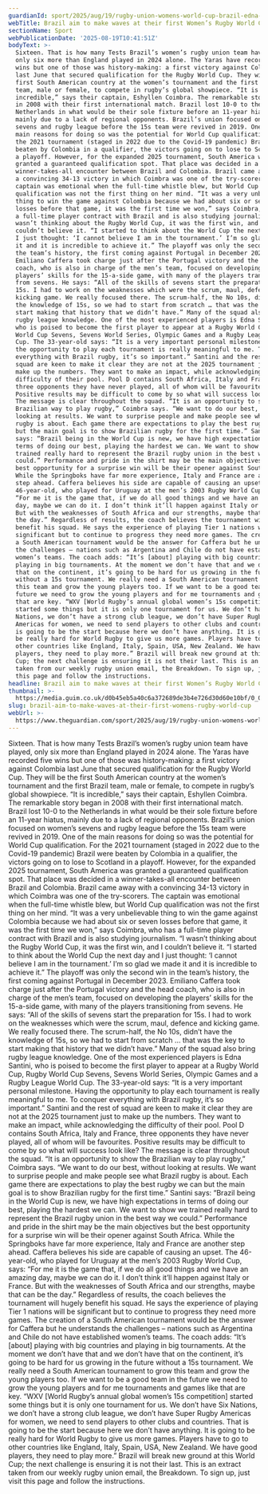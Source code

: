 ```yaml
---
guardianId: sport/2025/aug/19/rugby-union-womens-world-cup-brazil-edna-santini
webTitle: Brazil aim to make waves at their first Women’s Rugby World Cup
sectionName: Sport
webPublicationDate: '2025-08-19T10:41:51Z'
bodyText: >-
  Sixteen. That is how many Tests Brazil’s women’s rugby union team have played,
  only six more than England played in 2024 alone. The Yaras have recorded five
  wins but one of those was history-making: a first victory against Colombia
  last June that secured qualification for the Rugby World Cup. They will be the
  first South American country at the women’s tournament and the first Brazil
  team, male or female, to compete in rugby’s global showpiece. “It is
  incredible,” says their captain, Eshyllen Coimbra. The remarkable story began
  in 2008 with their first international match. Brazil lost 10-0 to the
  Netherlands in what would be their sole fixture before an 11-year hiatus,
  mainly due to a lack of regional opponents. Brazil’s union focused on women’s
  sevens and rugby league before the 15s team were revived in 2019. One of the
  main reasons for doing so was the potential for World Cup qualification. For
  the 2021 tournament (staged in 2022 due to the Covid-19 pandemic) Brazil were
  beaten by Colombia in a qualifier, the victors going on to lose to Scotland in
  a playoff. However, for the expanded 2025 tournament, South America was
  granted a guaranteed qualification spot. That place was decided in a
  winner-takes-all encounter between Brazil and Colombia. Brazil came away with
  a convincing 34-13 victory in which Coimbra was one of the try-scorers. The
  captain was emotional when the full-time whistle blew, but World Cup
  qualification was not the first thing on her mind. “It was a very unbelievable
  thing to win the game against Colombia because we had about six or seven
  losses before that game, it was the first time we won,” says Coimbra, who has
  a full-time player contract with Brazil and is also studying journalism. “I
  wasn’t thinking about the Rugby World Cup, it was the first win, and I
  couldn’t believe it. “I started to think about the World Cup the next day and
  I just thought: ‘I cannot believe I am in the tournament.’ I’m so glad we made
  it and it is incredible to achieve it.” The playoff was only the second win in
  the team’s history, the first coming against Portugal in December 2023.
  Emiliano Caffera took charge just after the Portugal victory and the head
  coach, who is also in charge of the men’s team, focused on developing the
  players’ skills for the 15-a-side game, with many of the players transitioning
  from sevens. He says: “All of the skills of sevens start the preparation for
  15s. I had to work on the weaknesses which were the scrum, maul, defence and
  kicking game. We really focused there. The scrum-half, the No 10s, didn’t have
  the knowledge of 15s, so we had to start from scratch … that was the key to
  start making that history that we didn’t have.” Many of the squad also bring
  rugby league knowledge. One of the most experienced players is Edna Santini,
  who is poised to become the first player to appear at a Rugby World Cup, Rugby
  World Cup Sevens, Sevens World Series, Olympic Games and a Rugby League World
  Cup. The 33-year-old says: “It is a very important personal milestone. Having
  the opportunity to play each tournament is really meaningful to me. To conquer
  everything with Brazil rugby, it’s so important.” Santini and the rest of
  squad are keen to make it clear they are not at the 2025 tournament just to
  make up the numbers. They want to make an impact, while acknowledging the
  difficulty of their pool. Pool D contains South Africa, Italy and France,
  three opponents they have never played, all of whom will be favourites.
  Positive results may be difficult to come by so what will success look like?
  The message is clear throughout the squad. “It is an opportunity to show the
  Brazilian way to play rugby,” Coimbra says. “We want to do our best, without
  looking at results. We want to surprise people and make people see what Brazil
  rugby is about. Each game there are expectations to play the best rugby we can
  but the main goal is to show Brazilian rugby for the first time.” Santini
  says: “Brazil being in the World Cup is new, we have high expectations in
  terms of doing our best, playing the hardest we can. We want to show we
  trained really hard to represent the Brazil rugby union in the best way we
  could.” Performance and pride in the shirt may be the main objectives but the
  best opportunity for a surprise win will be their opener against South Africa.
  While the Springboks have far more experience, Italy and France are another
  step ahead. Caffera believes his side are capable of causing an upset. The
  46-year-old, who played for Uruguay at the men’s 2003 Rugby World Cup, says:
  “For me it is the game that, if we do all good things and we have an amazing
  day, maybe we can do it. I don’t think it’ll happen against Italy or France.
  But with the weaknesses of South Africa and our strengths, maybe that can be
  the day.” Regardless of results, the coach believes the tournament will hugely
  benefit his squad. He says the experience of playing Tier 1 nations will be
  significant but to continue to progress they need more games. The creation of
  a South American tournament would be the answer for Caffera but he understands
  the challenges – nations such as Argentina and Chile do not have established
  women’s teams. The coach adds: “It’s [about] playing with big countries and
  playing in big tournaments. At the moment we don’t have that and we don’t have
  that on the continent, it’s going to be hard for us growing in the future
  without a 15s tournament. We really need a South American tournament to grow
  this team and grow the young players too. If we want to be a good team in the
  future we need to grow the young players and for me tournaments and games like
  that are key. “WXV [World Rugby’s annual global women’s 15s competition]
  started some things but it is only one tournament for us. We don’t have Six
  Nations, we don’t have a strong club league, we don’t have Super Rugby
  Americas for women, we need to send players to other clubs and countries. That
  is going to be the start because here we don’t have anything. It is going to
  be really hard for World Rugby to give us more games. Players have to go to
  other countries like England, Italy, Spain, USA, New Zealand. We have good
  players, they need to play more.” Brazil will break new ground at this World
  Cup; the next challenge is ensuring it is not their last. This is an extract
  taken from our weekly rugby union email, the Breakdown. To sign up, just visit
  this page and follow the instructions.
headline: Brazil aim to make waves at their first Women’s Rugby World Cup
thumbnail: >-
  https://media.guim.co.uk/d0b45eb5a40c6a372689de3b4e726d30d60e10bf/0_0_4172_3338/500.jpg
slug: brazil-aim-to-make-waves-at-their-first-womens-rugby-world-cup
webUrl: >-
  https://www.theguardian.com/sport/2025/aug/19/rugby-union-womens-world-cup-brazil-edna-santini
---
```

Sixteen. That is how many Tests Brazil’s women’s rugby union team have played, only six more than England played in 2024 alone. The Yaras have recorded five wins but one of those was history-making: a first victory against Colombia last June that secured qualification for the Rugby World Cup. They will be the first South American country at the women’s tournament and the first Brazil team, male or female, to compete in rugby’s global showpiece. “It is incredible,” says their captain, Eshyllen Coimbra. The remarkable story began in 2008 with their first international match. Brazil lost 10-0 to the Netherlands in what would be their sole fixture before an 11-year hiatus, mainly due to a lack of regional opponents. Brazil’s union focused on women’s sevens and rugby league before the 15s team were revived in 2019. One of the main reasons for doing so was the potential for World Cup qualification. For the 2021 tournament (staged in 2022 due to the Covid-19 pandemic) Brazil were beaten by Colombia in a qualifier, the victors going on to lose to Scotland in a playoff. However, for the expanded 2025 tournament, South America was granted a guaranteed qualification spot. That place was decided in a winner-takes-all encounter between Brazil and Colombia. Brazil came away with a convincing 34-13 victory in which Coimbra was one of the try-scorers. The captain was emotional when the full-time whistle blew, but World Cup qualification was not the first thing on her mind. “It was a very unbelievable thing to win the game against Colombia because we had about six or seven losses before that game, it was the first time we won,” says Coimbra, who has a full-time player contract with Brazil and is also studying journalism. “I wasn’t thinking about the Rugby World Cup, it was the first win, and I couldn’t believe it. “I started to think about the World Cup the next day and I just thought: ‘I cannot believe I am in the tournament.’ I’m so glad we made it and it is incredible to achieve it.” The playoff was only the second win in the team’s history, the first coming against Portugal in December 2023. Emiliano Caffera took charge just after the Portugal victory and the head coach, who is also in charge of the men’s team, focused on developing the players’ skills for the 15-a-side game, with many of the players transitioning from sevens. He says: “All of the skills of sevens start the preparation for 15s. I had to work on the weaknesses which were the scrum, maul, defence and kicking game. We really focused there. The scrum-half, the No 10s, didn’t have the knowledge of 15s, so we had to start from scratch … that was the key to start making that history that we didn’t have.” Many of the squad also bring rugby league knowledge. One of the most experienced players is Edna Santini, who is poised to become the first player to appear at a Rugby World Cup, Rugby World Cup Sevens, Sevens World Series, Olympic Games and a Rugby League World Cup. The 33-year-old says: “It is a very important personal milestone. Having the opportunity to play each tournament is really meaningful to me. To conquer everything with Brazil rugby, it’s so important.” Santini and the rest of squad are keen to make it clear they are not at the 2025 tournament just to make up the numbers. They want to make an impact, while acknowledging the difficulty of their pool. Pool D contains South Africa, Italy and France, three opponents they have never played, all of whom will be favourites. Positive results may be difficult to come by so what will success look like? The message is clear throughout the squad. “It is an opportunity to show the Brazilian way to play rugby,” Coimbra says. “We want to do our best, without looking at results. We want to surprise people and make people see what Brazil rugby is about. Each game there are expectations to play the best rugby we can but the main goal is to show Brazilian rugby for the first time.” Santini says: “Brazil being in the World Cup is new, we have high expectations in terms of doing our best, playing the hardest we can. We want to show we trained really hard to represent the Brazil rugby union in the best way we could.” Performance and pride in the shirt may be the main objectives but the best opportunity for a surprise win will be their opener against South Africa. While the Springboks have far more experience, Italy and France are another step ahead. Caffera believes his side are capable of causing an upset. The 46-year-old, who played for Uruguay at the men’s 2003 Rugby World Cup, says: “For me it is the game that, if we do all good things and we have an amazing day, maybe we can do it. I don’t think it’ll happen against Italy or France. But with the weaknesses of South Africa and our strengths, maybe that can be the day.” Regardless of results, the coach believes the tournament will hugely benefit his squad. He says the experience of playing Tier 1 nations will be significant but to continue to progress they need more games. The creation of a South American tournament would be the answer for Caffera but he understands the challenges – nations such as Argentina and Chile do not have established women’s teams. The coach adds: “It’s [about] playing with big countries and playing in big tournaments. At the moment we don’t have that and we don’t have that on the continent, it’s going to be hard for us growing in the future without a 15s tournament. We really need a South American tournament to grow this team and grow the young players too. If we want to be a good team in the future we need to grow the young players and for me tournaments and games like that are key. “WXV [World Rugby’s annual global women’s 15s competition] started some things but it is only one tournament for us. We don’t have Six Nations, we don’t have a strong club league, we don’t have Super Rugby Americas for women, we need to send players to other clubs and countries. That is going to be the start because here we don’t have anything. It is going to be really hard for World Rugby to give us more games. Players have to go to other countries like England, Italy, Spain, USA, New Zealand. We have good players, they need to play more.” Brazil will break new ground at this World Cup; the next challenge is ensuring it is not their last. This is an extract taken from our weekly rugby union email, the Breakdown. To sign up, just visit this page and follow the instructions.
